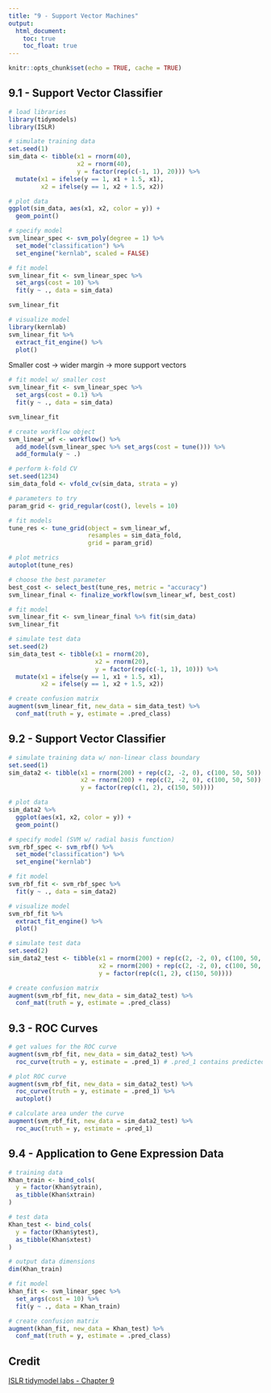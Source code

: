 ```yaml
---
title: "9 - Support Vector Machines"
output: 
  html_document:
    toc: true
    toc_float: true
---
```


```r
knitr::opts_chunk$set(echo = TRUE, cache = TRUE)
```

## 9.1 - Support Vector Classifier

```r
# load libraries
library(tidymodels)
library(ISLR)

# simulate training data
set.seed(1)
sim_data <- tibble(x1 = rnorm(40),
                   x2 = rnorm(40),
                   y = factor(rep(c(-1, 1), 20))) %>%
  mutate(x1 = ifelse(y == 1, x1 + 1.5, x1),
         x2 = ifelse(y == 1, x2 + 1.5, x2))

# plot data
ggplot(sim_data, aes(x1, x2, color = y)) +
  geom_point()
```

```r
# specify model
svm_linear_spec <- svm_poly(degree = 1) %>%
  set_mode("classification") %>%
  set_engine("kernlab", scaled = FALSE)

# fit model
svm_linear_fit <- svm_linear_spec %>%
  set_args(cost = 10) %>%
  fit(y ~ ., data = sim_data)

svm_linear_fit
```

```r
# visualize model
library(kernlab)
svm_linear_fit %>%
  extract_fit_engine() %>%
  plot()
```

Smaller cost &rarr; wider margin &rarr; more support vectors

```r
# fit model w/ smaller cost
svm_linear_fit <- svm_linear_spec %>%
  set_args(cost = 0.1) %>%
  fit(y ~ ., data = sim_data)

svm_linear_fit
```

```r
# create workflow object
svm_linear_wf <- workflow() %>%
  add_model(svm_linear_spec %>% set_args(cost = tune())) %>%
  add_formula(y ~ .)

# perform k-fold CV
set.seed(1234)
sim_data_fold <- vfold_cv(sim_data, strata = y)

# parameters to try
param_grid <- grid_regular(cost(), levels = 10)

# fit models
tune_res <- tune_grid(object = svm_linear_wf,
                      resamples = sim_data_fold,
                      grid = param_grid)

# plot metrics
autoplot(tune_res)
```

```r
# choose the best parameter
best_cost <- select_best(tune_res, metric = "accuracy")
svm_linear_final <- finalize_workflow(svm_linear_wf, best_cost)

# fit model
svm_linear_fit <- svm_linear_final %>% fit(sim_data)
svm_linear_fit
```

```r
# simulate test data
set.seed(2)
sim_data_test <- tibble(x1 = rnorm(20),
                        x2 = rnorm(20),
                        y = factor(rep(c(-1, 1), 10))) %>%
  mutate(x1 = ifelse(y == 1, x1 + 1.5, x1),
         x2 = ifelse(y == 1, x2 + 1.5, x2))

# create confusion matrix
augment(svm_linear_fit, new_data = sim_data_test) %>%
  conf_mat(truth = y, estimate = .pred_class)
```

## 9.2 - Support Vector Classifier

```r
# simulate training data w/ non-linear class boundary
set.seed(1)
sim_data2 <- tibble(x1 = rnorm(200) + rep(c(2, -2, 0), c(100, 50, 50)),
                    x2 = rnorm(200) + rep(c(2, -2, 0), c(100, 50, 50)),
                    y = factor(rep(c(1, 2), c(150, 50))))

# plot data
sim_data2 %>%
  ggplot(aes(x1, x2, color = y)) +
  geom_point()
```

```r
# specify model (SVM w/ radial basis function)
svm_rbf_spec <- svm_rbf() %>%
  set_mode("classification") %>%
  set_engine("kernlab")

# fit model
svm_rbf_fit <- svm_rbf_spec %>%
  fit(y ~ ., data = sim_data2)

# visualize model
svm_rbf_fit %>%
  extract_fit_engine() %>%
  plot()
```

```r
# simulate test data
set.seed(2)
sim_data2_test <- tibble(x1 = rnorm(200) + rep(c(2, -2, 0), c(100, 50, 50)),
                         x2 = rnorm(200) + rep(c(2, -2, 0), c(100, 50, 50)),
                         y = factor(rep(c(1, 2), c(150, 50))))

# create confusion matrix
augment(svm_rbf_fit, new_data = sim_data2_test) %>%
  conf_mat(truth = y, estimate = .pred_class)
```

## 9.3 - ROC Curves

```r
# get values for the ROC curve
augment(svm_rbf_fit, new_data = sim_data2_test) %>%
  roc_curve(truth = y, estimate = .pred_1) # .pred_1 contains predicted class probabilities

# plot ROC curve
augment(svm_rbf_fit, new_data = sim_data2_test) %>%
  roc_curve(truth = y, estimate = .pred_1) %>%
  autoplot()

# calculate area under the curve
augment(svm_rbf_fit, new_data = sim_data2_test) %>%
  roc_auc(truth = y, estimate = .pred_1)
```

## 9.4 - Application to Gene Expression Data

```r
# training data
Khan_train <- bind_cols(
  y = factor(Khan$ytrain),
  as_tibble(Khan$xtrain)
)

# test data
Khan_test <- bind_cols(
  y = factor(Khan$ytest),
  as_tibble(Khan$xtest)
)

# output data dimensions
dim(Khan_train)
```

```r
# fit model
khan_fit <- svm_linear_spec %>%
  set_args(cost = 10) %>%
  fit(y ~ ., data = Khan_train)

# create confusion matrix
augment(khan_fit, new_data = Khan_test) %>%
  conf_mat(truth = y, estimate = .pred_class)
```

## Credit

[ISLR tidymodel labs - Chapter 9](https://emilhvitfeldt.github.io/ISLR-tidymodels-labs/09-support-vector-machines.html)
